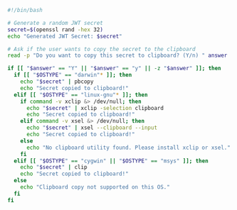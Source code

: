 ```bash
#!/bin/bash

# Generate a random JWT secret
secret=$(openssl rand -hex 32)
echo "Generated JWT Secret: $secret"

# Ask if the user wants to copy the secret to the clipboard
read -p "Do you want to copy this secret to clipboard? (Y/n) " answer

if [[ "$answer" == "Y" || "$answer" == "y" || -z "$answer" ]]; then
  if [[ "$OSTYPE" == "darwin"* ]]; then
    echo "$secret" | pbcopy
    echo "Secret copied to clipboard!"
  elif [[ "$OSTYPE" == "linux-gnu"* ]]; then
    if command -v xclip &> /dev/null; then
      echo "$secret" | xclip -selection clipboard
      echo "Secret copied to clipboard!"
    elif command -v xsel &> /dev/null; then
      echo "$secret" | xsel --clipboard --input
      echo "Secret copied to clipboard!"
    else
      echo "No clipboard utility found. Please install xclip or xsel."
    fi
  elif [[ "$OSTYPE" == "cygwin" || "$OSTYPE" == "msys" ]]; then
    echo "$secret" | clip
    echo "Secret copied to clipboard!"
  else
    echo "Clipboard copy not supported on this OS."
  fi
fi
```
